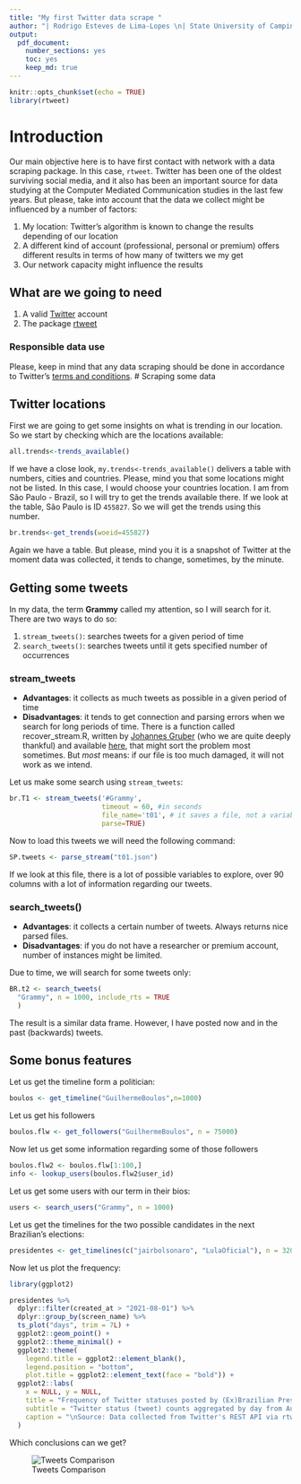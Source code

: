 ```yaml
---
title: "My first Twitter data scrape "
author: "| Rodrigo Esteves de Lima-Lopes \n| State University of Campinas \n| rll307@unicamp.br\n"
output: 
  pdf_document:
    number_sections: yes
    toc: yes
    keep_md: true
---
```


```r
knitr::opts_chunk$set(echo = TRUE)
library(rtweet)
```

# Introduction

Our main objective here is to have first contact with network with a data scraping package. In this case, `rtweet`. Twitter has been one of the oldest surviving social media, and it also has been an important source for data studying at the Computer Mediated Communication studies in the last few years. But please, take into account that the data we collect might be influenced by a number of factors:

1. My location: Twitter’s algorithm is known to change the results depending of our location
1. A different kind of account (professional, personal or premium) offers different results in terms of how many of twitters  we my get
1. Our network capacity might influence the results

## What are we going to need

1. A valid [Twitter](https://twitter.com/) account
1. The package [rtweet](https://github.com/ropensci/rtweet)

### Responsible data use

Please, keep in mind that any data scraping should be done in accordance to Twitter’s [terms and conditions](https://developer.twitter.com/en/developer-terms/more-on-restricted-use-cases). 
# Scraping some data

## Twitter locations

First we are going to get some insights on what is trending in our location. So we start by checking which are the locations available:

```r
all.trends<-trends_available()
```

If we have a close look, `my.trends<-trends_available()` delivers a table with numbers, cities and countries. Please, mind you that some locations might not be listed. In this case, I would choose your countries location. I am from São Paulo - Brazil, so I will try to get the trends available there. If we look at the table, São Paulo is ID `455827`. So we will get the trends using this number. 

```r
br.trends<-get_trends(woeid=455827)
```

Again we have a table. But please, mind you it is a snapshot of Twitter at the moment data was collected, it tends to change, sometimes, by the minute. 

## Getting some tweets

In my data, the term **Grammy** called my attention, so I will search for it. There are two ways to do so:

1. `stream_tweets()`: searches tweets for a given period of time
1. `search_tweets()`:  searches tweets until it gets specified number of occurrences

### stream_tweets

- **Advantages**: it collects as much tweets as possible in a given period of time
- **Disadvantages**: it tends to get connection and parsing errors when we search for long periods of time. There is a function called recover_stream.R, written by [Johannes Gruber](https://github.com/JBGruber) (who we are quite deeply thankful) and available [here](https://gist.github.com/JBGruber), that might sort the problem most sometimes. But *most* means: if our file is too much damaged, it will not work as we intend. 

Let us make some search using `stream_tweets`:

```r

br.T1 <- stream_tweets('#Grammy', 
                       timeout = 60, #in seconds
                       file_name='t01', # it saves a file, not a variable
                       parse=TRUE)
```

Now to load this tweets we will need the following command:

```r
SP.tweets <- parse_stream("t01.json")
````

If we look at this file, there is a lot of possible variables to explore, over 90 columns with a lot of information regarding our tweets. 

### search_tweets()

- **Advantages**: it collects a certain number of tweets. Always returns nice parsed files. 
- **Disadvantages**: if you do not have a researcher or premium account, number of instances might be limited. 

Due to time, we will search for some tweets only:

```r

BR.t2 <- search_tweets(
  "Grammy", n = 1000, include_rts = TRUE
  )
```

The result is a similar data frame. However, I have posted now and in the past (backwards)  tweets. 

## Some bonus features

Let us get the timeline form a politician:

```r
boulos <- get_timeline("GuilhermeBoulos",n=1000)
```

Let us get his followers

```r
boulos.flw <- get_followers("GuilhermeBoulos", n = 75000)
```

Now let us get some information regarding some of those followers

```r
boulos.flw2 <- boulos.flw[1:100,]
info <- lookup_users(boulos.flw2$user_id)
```

Let us get some users with our term in their bios:

```r
users <- search_users("Grammy", n = 1000)
```

Let us get the timelines for the two possible candidates in the next Brazilian's elections:

```r
presidentes <- get_timelines(c("jairbolsonaro", "LulaOficial"), n = 3200)
```

Now let us plot the frequency:

```r
library(ggplot2)

presidentes %>%
  dplyr::filter(created_at > "2021-08-01") %>%
  dplyr::group_by(screen_name) %>%
  ts_plot("days", trim = 7L) +
  ggplot2::geom_point() +
  ggplot2::theme_minimal() +
  ggplot2::theme(
    legend.title = ggplot2::element_blank(),
    legend.position = "bottom",
    plot.title = ggplot2::element_text(face = "bold")) +
  ggplot2::labs(
    x = NULL, y = NULL,
    title = "Frequency of Twitter statuses posted by (Ex)Brazilian Presidents",
    subtitle = "Twitter status (tweet) counts aggregated by day from August 2021",
    caption = "\nSource: Data collected from Twitter's REST API via rtweet"
  )
```

Which conclusions can we get?

![Tweets Comparison](imagens/Luiz_Jair.png)








